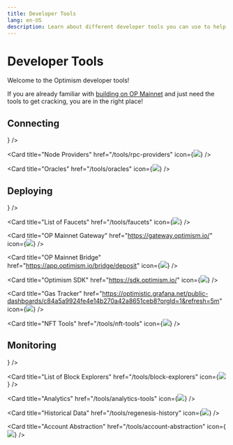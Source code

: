 ```yaml
---
title: Developer Tools
lang: en-US
description: Learn about different developer tools you can use to help you build on Optimism.
---
```



# Developer Tools

Welcome to the Optimism developer tools!

If you are already familiar with [building on OP Mainnet](/chain/getting-started) and just need the tools to get cracking, you are in the right place!

## Connecting

<Cards>
  <Card title="OP Networks" href="/chain/networks" icon={<img src="/img/icons/shapes.svg" />} />

  <Card title="Node Providers" href="/tools/rpc-providers" icon={<img src="/img/icons/shapes.svg" />} />

  <Card title="Oracles" href="/tools/oracles" icon={<img src="/img/icons/shapes.svg" />} />
</Cards>

## Deploying

<Cards>
  <Card title="Superchain Faucet" href="https://app.optimism.io/faucet?utm_source=docs" icon={<img src="/img/icons/shapes.svg" />} />

  <Card title="List of Faucets" href="/tools/faucets" icon={<img src="/img/icons/shapes.svg" />} />

  <Card title="OP Mainnet Gateway" href="https://gateway.optimism.io/" icon={<img src="/img/icons/shapes.svg" />} />

  <Card title="OP Mainnet Bridge" href="https://app.optimism.io/bridge/deposit" icon={<img src="/img/icons/shapes.svg" />} />

  <Card title="Optimism SDK" href="https://sdk.optimism.io/" icon={<img src="/img/icons/shapes.svg" />} />

  <Card title="Gas Tracker" href="https://optimistic.grafana.net/public-dashboards/c84a5a9924fe4e14b270a42a8651ceb8?orgId=1&refresh=5m" icon={<img src="/img/icons/shapes.svg" />} />

  <Card title="NFT Tools" href="/tools/nft-tools" icon={<img src="/img/icons/shapes.svg" />} />
</Cards>

## Monitoring

<Cards>
  <Card title="OP Block Explorer" href="https://optimistic.etherscan.io/" icon={<img src="/img/icons/shapes.svg" />} />

  <Card title="List of Block Explorers" href="/tools/block-explorers" icon={<img src="/img/icons/shapes.svg" />} />

  <Card title="Analytics" href="/tools/analytics-tools" icon={<img src="/img/icons/shapes.svg" />} />

  <Card title="Historical Data" href="/tools/regenesis-history" icon={<img src="/img/icons/shapes.svg" />} />

  <Card title="Account Abstraction" href="/tools/account-abstraction" icon={<img src="/img/icons/shapes.svg" />} />
</Cards>

